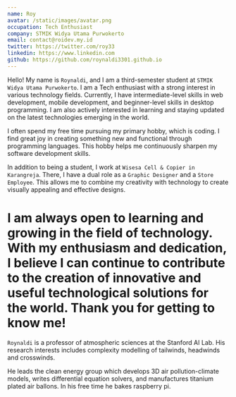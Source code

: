 ```yaml
---
name: Roy
avatar: /static/images/avatar.png
occupation: Tech Enthusiast
company: STMIK Widya Utama Purwokerto
email: contact@roidev.my.id
twitter: https://twitter.com/roy33
linkedin: https://www.linkedin.com
github: https://github.com/roynaldi3301.github.io
---
```


Hello! My name is `Roynaldi`, and I am a third-semester student at `STMIK Widya Utama Purwokerto`. I am a Tech enthusiast with a strong interest in various technology fields. Currently, I have intermediate-level skills in web development, mobile development, and beginner-level skills in desktop programming. I am also actively interested in learning and staying updated on the latest technologies emerging in the world.

I often spend my free time pursuing my primary hobby, which is coding. I find great joy in creating something new and functional through programming languages. This hobby helps me continuously sharpen my software development skills.

In addition to being a student, I work at `Wisesa Cell & Copier in Karangreja`. There, I have a dual role as a `Graphic Designer` and a `Store Employee`. This allows me to combine my creativity with technology to create visually appealing and effective designs.

I am always open to learning and growing in the field of technology. With my enthusiasm and dedication, I believe I can continue to contribute to the creation of innovative and useful technological solutions for the world. Thank you for getting to know me!
=======
`Roynaldi` is a professor of atmospheric sciences at the Stanford AI Lab. His research interests includes complexity modelling of tailwinds, headwinds and crosswinds.

He leads the clean energy group which develops 3D air pollution-climate models, writes differential equation solvers, and manufactures titanium plated air ballons. In his free time he bakes raspberry pi.
